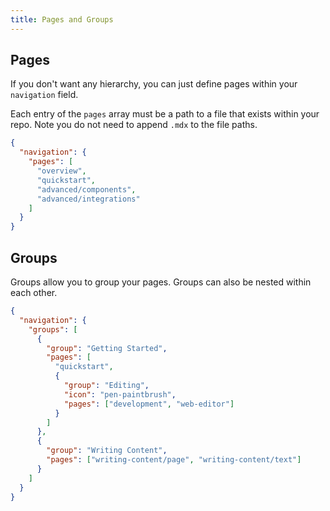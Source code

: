 ```yaml
---
title: Pages and Groups
---
```


## Pages

If you don't want any hierarchy, you can just define pages within your `navigation` field.

Each entry of the `pages` array must be a path to a file that exists within your repo.
Note you do not need to append `.mdx` to the file paths.

```json
{
  "navigation": {
    "pages": [
      "overview",
      "quickstart",
      "advanced/components",
      "advanced/integrations"
    ]
  }
}
```

## Groups

Groups allow you to group your pages. Groups can also be nested within each other.

```json
{
  "navigation": {
    "groups": [
      {
        "group": "Getting Started",
        "pages": [
          "quickstart",
          {
            "group": "Editing",
            "icon": "pen-paintbrush",
            "pages": ["development", "web-editor"]
          }
        ]
      },
      {
        "group": "Writing Content",
        "pages": ["writing-content/page", "writing-content/text"]
      }
    ]
  }
}
```
